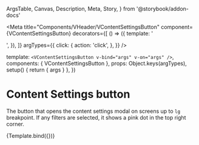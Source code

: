   ArgsTable,
  Canvas,
  Description,
  Meta,
  Story,
} from '@storybook/addon-docs'

<Meta
  title="Components/VHeader/VContentSettingsButton"
  component={VContentSettingsButton}
  decorators={[
    () => ({
      template: '<div class="bg-dark-charcoal-20 p-10"><story /></div>',
    }),
  ]}
  argTypes={{
    click: {
      action: 'click',
    },
  }}
/>

  template: `<VContentSettingsButton v-bind="args" v-on="args" />`,
  components: { VContentSettingsButton },
  props: Object.keys(argTypes),
  setup() {
    return { args }
  },
})

# Content Settings button

<Description of={VContentSettingsButton} />

<ArgsTable of={VContentSettingsButton} />

The button that opens the content settings modal on screens up to `lg` breakpoint.
If any filters are selected, it shows a pink dot in the top right corner.

<Canvas>
  <Story name="Default">{Template.bind({})}</Story>
</Canvas>
